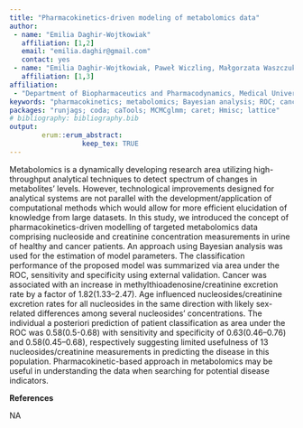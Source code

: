 ```yaml
---
title: "Pharmacokinetics-driven modeling of metabolomics data"
author:
 - name: "Emilia Daghir-Wojtkowiak"
   affiliation: [1,2]
   email: "emilia.daghir@gmail.com"
   contact: yes
 - name: "Emilia Daghir-Wojtkowiak, Paweł Wiczling, Małgorzata Waszczuk-Jankowska, Roman Kaliszan, Michał Jan Markuszewski"
   affiliation: [1,3]
affiliation:
 - "Department of Biopharmaceutics and Pharmacodynamics, Medical University of Gdańsk"
keywords: "pharmacokinetics; metabolomics; Bayesian analysis; ROC; cancer"
packages: "runjags; coda; caTools; MCMCglmm; caret; Hmisc; lattice"
# bibliography: bibliography.bib
output:  
        erum::erum_abstract:
                  keep_tex: TRUE
---
```


Metabolomics is a dynamically developing research area utilizing
high-throughput analytical techniques to detect spectrum of changes in
metabolites’ levels. However, technological improvements designed for
analytical systems are not parallel with the development/application of
computational methods which would allow for more efficient elucidation
of knowledge from large datasets. In this study, we introduced the
concept of pharmacokinetics-driven modelling of targeted metabolomics
data comprising nucleoside and creatinine concentration measurements in
urine of healthy and cancer patients. An approach using Bayesian
analysis was used for the estimation of model parameters. The
classification performance of the proposed model was summarized via area
under the ROC, sensitivity and specificity using external validation.
Cancer was associated with an increase in methylthioadenosine/creatinine
excretion rate by a factor of 1.82(1.33–2.47). Age influenced
nucleosides/creatinine excretion rates for all nucleosides in the same
direction with likely sex-related differences among several nucleosides’
concentrations. The individual a posteriori prediction of patient
classification as area under the ROC was 0.58(0.5-0.68) with sensitivity
and specificity of 0.63(0.46–0.76) and 0.58(0.45–0.68), respectively
suggesting limited usefulness of 13 nucleosides/creatinine measurements
in predicting the disease in this population. Pharmacokinetic-based
approach in metabolomics may be useful in understanding the data when
searching for potential disease indicators.

**References**

NA
